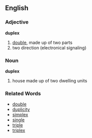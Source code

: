 ==English==
===Adjective===
'''duplex'''

# [[double]], made up of two parts
#two direction (electronical signaling)

===Noun===
'''duplex'''

# house made up of two dwelling units

===Related Words===
*[[double]]
*[[duplicity]]
*[[simplex]]
*[[single]]
*[[triple]]
*[[triplex]]